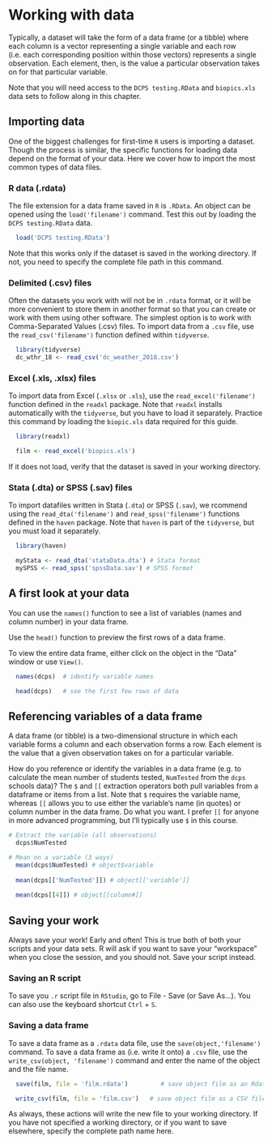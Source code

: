 # Working with data

Typically, a dataset will take the form of a data frame (or a tibble) where each column is a vector representing a single variable and each row (i.e. each corresponding position within those vectors) represents a single observation. Each element, then, is the value a particular observation takes on for that particular variable.

Note that you will need access to the `DCPS testing.RData` and `biopics.xls` data sets to follow along in this chapter.

## Importing data {#import}
One of the biggest challenges for first-time `R` users is importing a dataset. Though the process is similar, the specific functions for loading data depend on the format of your data. Here we cover how to import the most common types of data files.

### R data (.rdata)
The file extension for a data frame saved in `R` is `.RData`. An object can be opened using the `load('filename')` command. Test this out by loading the `DCPS testing.RData` data.

````{r rdata, eval = TRUE}
  load('DCPS testing.RData')
````

Note that this works only if the dataset is saved in the working directory. If not, you need to specify the complete file path in this command.

### Delimited (.csv) files
Often the datasets you work with will not be in `.rdata` format, or it will be more convenient to store them in another format so that you can create or work with them using other software. The simplest option is to work with Comma-Separated Values (.csv) files. To import data from a `.csv` file, use the `read_csv('filename')` function defined within `tidyverse`.

```{r csvdata, message=FALSE}
  library(tidyverse)
  dc_wthr_18 <- read_csv('dc_weather_2018.csv')
```

### Excel (.xls, .xlsx) files
To import data from Excel (`.xlsx` or `.xls`), use the `read_excel('filename')` function defined in the `readxl` package. Note that `readxl` installs automatically with the `tidyverse`, but you have to load it separately. Practice this command by loading the `biopic.xls` data required for this guide.

````{r xlsdata, eval = TRUE}
  library(readxl)

  film <- read_excel('biopics.xls')
````

If it does not load, verify that the dataset is saved in your working directory.

### Stata (.dta) or SPSS (.sav) files
To import datafiles written in Stata (`.dta`) or SPSS (`.sav`), we rcommend using the `read_dta('filename')` and `read_spss('filename')` functions defined in the `haven` package. Note that `haven` is part of the `tidyverse`, but you must load it separately.

````{r haven}
  library(haven)

  myStata <- read_dta('stataData.dta') # Stata format
  mySPSS <- read_spss('spssData.sav') # SPSS format
````

## A first look at your data
You can use the `names()` function to see a list of variables (names and column number) in your data frame.  

Use the `head()` function to preview the first rows of a data frame. 

To view the entire data frame, either click on the object in the "Data" window or use `View()`.

```{r peeking, eval=TRUE}
  names(dcps)  # identify variable names

  head(dcps)   # see the first few rows of data
```

## Referencing variables of a data frame
A data frame (or tibble) is a two-dimensional structure in which each variable forms a column and each observation forms a row. Each element is the value that a given observation takes on for a particular variable. 

How do you reference or identify the variables in a data frame (e.g. to calculate the mean number of students tested, `NumTested` from the `dcps` schools data)? The `$` and `[[` extraction operators both pull variables from a dataframe or items from a list. Note that `$` requires the variable name, whereas `[[` allows you to use either the variable's name (in quotes) or column number in the data frame. Do what you want. I prefer `[[` for anyone in more advanced programming, but I'll typically use `$` in this course.

````{r extraction, eval=TRUE}
# Extract the variable (all observations)
  dcps$NumTested

# Mean on a variable (3 ways)
  mean(dcps$NumTested) # object$variable
  
  mean(dcps[['NumTested']]) # object[['variable']]
  
  mean(dcps[[4]]) # object[[column#]]
````


## Saving your work
Always save your work! Early and often! This is true both of both your scripts and your data sets. R will ask if you want to save your "workspace" when you close the session, and you should not. Save your script instead.

### Saving an R script
To save you `.r` script file in `RStudio`, go to File - Save (or Save As...). You can also use the keyboard shortcut `Ctrl` + `S`.

### Saving a data frame
To save a data frame as a `.rdata` data file, use the `save(object,'filename')` command. To save a data frame as (i.e. write it onto) a `.csv` file, use the `write_csv(object, 'filename')` command and enter the name of the object and the file name.

```{r saving}
  save(film, file = 'film.rdata')         # save object film as an Rdata file

  write_csv(film, file = 'film.csv')   # save object film as a CSV file
```

As always, these actions will write the new file to your working directory. If you have not specified a working directory, or if you want to save elsewhere, specify the complete path name here. 